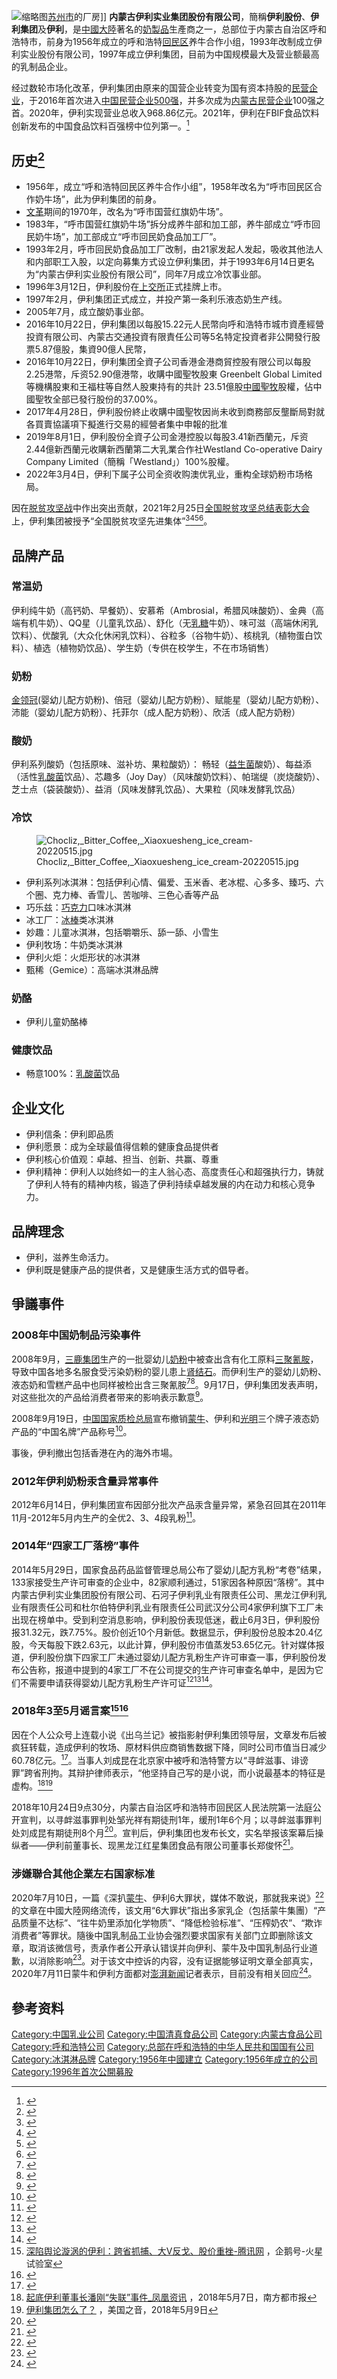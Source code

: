 {{Prose|time=2020-04-11T12:46:25+00:00}}
{{Infobox company
| name = 内蒙古伊利实业集团股份有限公司
| name_en =Inner Mongolia Yili Industrial Group Co., Ltd
| logo = [[File:YILI_logo_(2018).svg|140px]]
| image = 呼和浩特-伊利 - panoramio.jpg
| image_size = 250px
| type = 其他股份有限公司(上市)
| traded_as = {{SSE|600887}}
| local_code_name= CN
| local_code = 91150000114124263Y
| foundation = {{Start date and age|1993|2|18}}<br/>{{CHN}}[[内蒙古自治区|内蒙古自治区]][[呼和浩特市|呼和浩特市]]
| location = {{CHN}}[[內蒙古自治区|內蒙古自治区]][[呼和浩特市|呼和浩特市]][[土默特左旗|土默特左旗]]
| industry = [[食品制造业|食品制造业]]
| key_people = [[董事長|董事長]]：[[潘剛|潘剛]]
| revenue = {{up}}902.23亿元[[人民币|人民币]]
| operating_income = {{up}}81.94亿元[[人民币|人民币]]
| net_income = {{up}}69.51亿元[[人民币|人民币]]
| assets = {{up}}604.61亿
| equity = {{down}}262.74亿元[[人民币|人民币]]
| num_employees = 59052
| num_employees_year = 2020
| homepage = {{URL|www.yili.com}}
| slogan = 滋養生命活力
}}
[[File:Yili_Group_Factory_at_Suzhou.jpg|缩略图]][[苏州市|苏州市]]的厂房]]
'''内蒙古伊利实业集团股份有限公司'''，簡稱'''伊利股份'''、'''伊利集团'''及'''伊利'''，是[[中國大陸|中國大陸]]著名的[[奶製品|奶製品]]生產商之一，总部位于内蒙古自治区呼和浩特市，前身为1956年成立的呼和浩特[[回民区|回民区]]养牛合作小组，1993年改制成立伊利实业股份有限公司，1997年成立伊利集团，目前为中国规模最大及营业额最高的乳制品企业。

经过数轮市场化改革，伊利集团由原来的国营企业转变为国有资本持股的[[民营企业|民营企业]]，于2016年首次进入[[中国民营企业500强|中国民营企业500强]]，并多次成为[[内蒙古|内蒙古]][[民营企业|民营企业]]100强之首。2020年，伊利实现营业总收入968.86亿元。2021年，伊利在FBIF食品饮料创新发布的中国食品饮料百强榜中位列第一。<ref>{{Cite web|last1=Yang|first1=Tutu| last2=Gao|first2=Nana|date=2021-09-01|title=2021中国食品饮料百强榜|url=https://www.foodtalks.cn/news/foodnews/top_100/6831|access-date=2022-02-28|website=FoodTalks }}</ref>

==历史<ref>{{Cite web |url=http://www.yili.com/about/developPath.html |title=发展历程 |accessdate=2014-11-28 |archive-date=2015-02-06 |archive-url=https://web.archive.org/web/20150206004140/http://yili.com/about/developPath.html |dead-url=no }}</ref>==
*1956年，成立“呼和浩特回民区养牛合作小组”，1958年改名为“呼市回民区合作奶牛场”，此为伊利集团的前身。
*[[文革|文革]]期间的1970年，改名为“呼市国营红旗奶牛场”。
*1983年，“呼市国营红旗奶牛场”拆分成养牛部和加工部，养牛部成立“呼市回民奶牛场”，加工部成立“呼市回民奶食品加工厂”。
*1993年2月，呼市回民奶食品加工厂改制，由21家发起人发起，吸收其他法人和内部职工入股，以定向募集方式设立伊利集团，并于1993年6月14日更名为“内蒙古伊利实业股份有限公司”，同年7月成立冷饮事业部。
*1996年3月12日，伊利股份在[[上交所|上交所]]正式挂牌上市。
*1997年2月，伊利集团正式成立，并投产第一条利乐液态奶生产线。
*2005年7月，成立酸奶事业部。
*2016年10月22日，伊利集团以每股15.22元人民幣向呼和浩特市城市資產經營投資有限公司、內蒙古交通投資有限責任公司等5名特定投資者非公開發行股票5.87億股，集資90億人民幣，
*2016年10月22日，伊利集团全資子公司香港金港商貿控股有限公司以每股 2.25港幣，斥资52.90億港幣，收購中國聖牧股東 Greenbelt Global Limited 等機構股東和王福柱等自然人股東持有的共計 23.51億股[[中國聖牧|中國聖牧]]股權，佔中國聖牧全部已發行股份的37.00%。
*2017年4月28日，伊利股份終止收購中國聖牧因尚未收到商務部反壟斷局對就各買賣協議項下擬進行交易的經營者集中申報的批准
*2019年8月1日，伊利股份全資子公司金港控股以每股3.41新西蘭元，斥资2.44億新西蘭元收購新西蘭第二大乳業合作社Westland Co-operative Dairy Company Limited（簡稱「Westland」）100%股權。
*2022年3月4日，伊利下属子公司全资收购澳优乳业，重构全球奶粉市场格局。

因在[[脱贫攻坚战|脱贫攻坚战]]中作出突出贡献，2021年2月25日[[全国脱贫攻坚总结表彰大会|全国脱贫攻坚总结表彰大会]]上，伊利集团被授予“全国脱贫攻坚先进集体”<ref>{{Cite web|title=关于全国脱贫攻坚先进个人先进集体拟表彰对象的公示|url=https://www.chinanews.com/gn/2021/02-10/9409480.shtml|accessdate=2021-03-12|work=[[中新网|中新网]]|archive-date=2021-02-15|archive-url=https://web.archive.org/web/20210215003222/http://www.chinanews.com/gn/2021/02-10/9409480.shtml}}</ref><ref>{{Cite web|title=全国脱贫攻坚1981名先进个人和1501个先进集体名单发布|url=https://www.thepaper.cn/newsDetail_forward_11460123|accessdate=2021-03-12|work=[[澎湃新闻|澎湃新闻]]|archive-date=2021-02-28|archive-url=https://web.archive.org/web/20210228125058/https://www.thepaper.cn/newsDetail_forward_11460123}}</ref><ref>{{Cite web|title=全国脱贫攻坚先进个人1981名、先进集体1501个 名单公布|url=https://www.bjnews.com.cn/detail/161425514215596.html|accessdate=2021-03-12|work=[[北京新闻网|北京新闻网]]|archive-date=2021-08-20|archive-url=https://web.archive.org/web/20210820171915/https://www.bjnews.com.cn/detail/161425514215596.html}}</ref><ref>{{Cite web|title=全国脱贫攻坚先进集体名单（1501个）|url=http://sn.people.com.cn/n2/2021/0226/c378287-34594296.html|accessdate=2021-03-12|work=[[人民网|人民网]]|archive-date=2021-07-19|archive-url=https://web.archive.org/web/20210719052429/http://sn.people.com.cn/n2/2021/0226/c378287-34594296.html}}</ref>。

== 品牌产品 ==
{{advert|time=2020-07-24}}
=== 常温奶 ===

伊利纯牛奶（高钙奶、早餐奶）、安慕希（Ambrosial，希腊风味酸奶）、金典（高端有机牛奶）、QQ星（儿童乳饮品）、舒化（无[[乳糖|乳糖]]牛奶）、味可滋（高端休闲乳饮料）、优酸乳（大众化休闲乳饮料）、谷粒多（谷物牛奶）、核桃乳（植物蛋白饮料）、植选（植物奶饮品）、学生奶（专供在校学生，不在市场销售）

=== 奶粉 ===
[[金领冠|金领冠]](婴幼儿配方奶粉)、倍冠（婴幼儿配方奶粉）、赋能星（婴幼儿配方奶粉）、沛能（婴幼儿配方奶粉）、托菲尔（成人配方奶粉）、欣活（成人配方奶粉）

=== 酸奶 ===
伊利系列酸奶（包括原味、滋补坊、果粒酸奶）：
畅轻（[[益生菌|益生菌]]酸奶）、每益添（活性[[乳酸菌|乳酸菌]]饮品）、芯趣多（Joy Day）（风味酸奶饮料）、帕瑞缇（炭烧酸奶）、芝士点（袋装酸奶）、益消（风味发酵乳饮品）、大果粒（风味发酵乳饮品）

=== 冷饮 ===
[[File:Chocliz,_Bitter_Coffee,_Xiaoxuesheng_ice_cream-20220515.jpg|thumb]]
* 伊利系列冰淇淋：包括伊利心情、偏爱、玉米香、老冰棍、心多多、臻巧、六个圈、克力棒、香雪儿、苦咖啡、三色心香等产品
* 巧乐兹：[[巧克力|巧克力]]口味冰淇淋
* 冰工厂：[[冰棒|冰棒]]类冰淇淋
* 妙趣：儿童冰淇淋，包括嚼嚼乐、舔一舔、小雪生
* 伊利牧场：牛奶类冰淇淋
* 伊利火炬：火炬形状的冰淇淋
* 甄稀（Gemice）：高端冰淇淋品牌

=== 奶酪 ===

* 伊利儿童奶酪棒

=== 健康饮品 ===

* 畅意100%：[[乳酸菌|乳酸菌]]饮品

== 企业文化 ==

*伊利信条：伊利即品质
*伊利愿景：成为全球最值得信赖的健康食品提供者
*伊利核心价值观：卓越、担当、创新、共赢、尊重
*伊利精神：伊利人以始终如一的主人翁心态、高度责任心和超强执行力，铸就了伊利人特有的精神内核，锻造了伊利持续卓越发展的内在动力和核心竞争力。

== 品牌理念 ==

*伊利，滋养生命活力。
*伊利既是健康产品的提供者，又是健康生活方式的倡导者。

== 爭議事件 ==
=== 2008年中国奶制品污染事件 ===
{{main|2008年中国奶制品污染事件}}
2008年9月，[[三鹿集团|三鹿集团]]生产的一批婴幼儿[[奶粉|奶粉]]中被查出含有化工原料[[三聚氰胺|三聚氰胺]]，导致中国各地多名服食受污染奶粉的婴儿患上[[肾结石|肾结石]]。而伊利生产的婴幼儿奶粉、液态奶和雪糕产品中也同样被检出含三聚氰胺<ref>{{cite news|url=http://news.cctv.com/china/20080916/107375.shtml|title=中国国家质检总局公布婴幼儿配方奶粉三聚氰胺专项检查阶段性结果|publisher=中国中央电视台|accessdate=2008-09-23|archive-date=2008-09-20|archive-url=https://web.archive.org/web/20080920102200/http://news.cctv.com/china/20080916/107375.shtml|dead-url=no}}</ref><ref>{{cite news|url=http://society.people.com.cn/GB/41158/8074657.html|title=全国液态奶三聚氰胺专项监督检查结果发布|publisher=新华网|accessdate=2008-09-23|archive-url=https://web.archive.org/web/20080923184035/http://society.people.com.cn/GB/41158/8074657.html|archive-date=2008-09-23|dead-url=yes}}</ref>。9月17日，伊利集团发表声明，对这些批次的产品给消费者带来的影响表示歉意<ref>{{Cite web |url=http://www.yili.com/news/yilinews/564065.html |title=伊利对奶粉事件的回应 |accessdate=2008-09-17 |archive-date=2008-09-20 |archive-url=https://web.archive.org/web/20080920010200/http://www.yili.com/news/yilinews/564065.html |dead-url=no }}</ref>。

2008年9月19日，[[中国国家质检总局|中国国家质检总局]]宣布撤销[[蒙牛|蒙牛]]、伊利和[[光明乳业|光明]]三个牌子液态奶产品的“中国名牌”产品称号<ref name="BBC0919">{{cite web|title=欧盟希望中国就毒奶粉丑闻作出解释|url=http://news.bbc.co.uk/chinese/simp/hi/newsid_7620000/newsid_7625500/7625581.stm|accessdate=2008年9月21日|author=|date=2008年9月19日|publisher=BBC中文网|language=中文|archive-date=2008年9月22日|archive-url=https://web.archive.org/web/20080922012040/http://news.bbc.co.uk/chinese/simp/hi/newsid_7620000/newsid_7625500/7625581.stm|dead-url=no}}</ref>。

事後，伊利撤出包括香港在內的海外市場。

=== 2012年伊利奶粉汞含量异常事件 ===
2012年6月14日，伊利集团宣布因部分批次产品汞含量异常，紧急召回其在2011年11月-2012年5月内生产的全优2、3、4段乳粉<ref>{{cite news | url=http://env.people.com.cn/GB/18193605.html | title=质检总局证实伊利部分奶粉汞含量异常 伊利召回 | work=人民网 | date=2012-06-15 | accessdate=2014-03-02 | author=新华网 | archive-date=2016-03-04 | archive-url=https://web.archive.org/web/20160304062232/http://env.people.com.cn/GB/18193605.html | dead-url=no }}</ref>。

===2014年“四家工厂落榜”事件===
2014年5月29日，国家食品药品监督管理总局公布了婴幼儿配方乳粉“考卷”结果，133家接受生产许可审查的企业中，82家顺利通过，51家因各种原因“落榜”。其中内蒙古伊利实业集团股份有限公司、石河子伊利乳业有限责任公司、黑龙江伊利乳业有限责任公司和杜尔伯特伊利乳业有限责任公司武汉分公司4家伊利旗下工厂未出现在榜单中。受到利空消息影响，伊利股份表现低迷，截止6月3日，伊利股份报31.32元，跌7.75%。股价创近10个月新低。数据显示，伊利股份总股本20.4亿股，今天每股下跌2.63元，以此计算，伊利股份市值蒸发53.65亿元。针对媒体报道，伊利股份旗下四家工厂未通过婴幼儿配方乳粉生产许可审查一事，伊利股份发布公告称，报道中提到的4家工厂不在公司提交的生产许可审查名单中，是因为它们不需要申请获得婴幼儿配方乳粉生产许可证<ref>{{cite web|title=伊利称四家工厂未获证是误读 股价昨暴跌7.75%|url=http://www.ce.cn/cysc/sp/info/201406/04/t20140604_2916846.shtml|accessdate=2014-06-04|publisher=中国经济网|archive-date=2014-06-07|archive-url=https://web.archive.org/web/20140607044835/http://www.ce.cn/cysc/sp/info/201406/04/t20140604_2916846.shtml|dead-url=no}}</ref><ref>{{cite web|title=伊利股份澄清“四家工厂落榜”：它们无需获得许可证|url=http://finance.ce.cn/rolling/201406/03/t20140603_2915803.shtml|accessdate=2014-06-04|publisher=中国经济网|archive-date=2014-06-05|archive-url=https://web.archive.org/web/20140605024359/http://finance.ce.cn/rolling/201406/03/t20140603_2915803.shtml|dead-url=no}}</ref><ref>{{cite web|title=伊利股份称婴幼儿配方奶粉工厂全部第一批获证|url=http://www.ce.cn/cysc/sp/info/201406/04/t20140604_2916361.shtml|accessdate=2014-06-04|publisher=中国经济网|archive-date=2014-06-07|archive-url=https://web.archive.org/web/20140607044830/http://www.ce.cn/cysc/sp/info/201406/04/t20140604_2916361.shtml|dead-url=no}}</ref>。

=== 2018年3至5月谣言案<ref>[https://new.qq.com/omn/20180505/20180505A0OVM5.html 深陷舆论漩涡的伊利：跨省抓捕、大V反戈、股价重挫-腾讯网] {{Wayback|url=https://new.qq.com/omn/20180505/20180505A0OVM5.html |date=20190605121540 }}，企鹅号-火星试验室</ref><ref>{{cite news|title=多名网络大V集体发微博为奶企站台 被疑有幕后交易|url=https://www.chinanews.com/sh/2018/05-06/8506965.shtml|accessdate=2018-05-06|work=北京青年报|publisher=中国新闻网|date=2018-05-06|archive-date=2018-05-05|archive-url=https://web.archive.org/web/20180505230447/http://www.chinanews.com/sh/2018/05-06/8506965.shtml|dead-url=no}}</ref>===
{{Expand|章节|time=2018-05-14T18:35:55+00:00}}
{{main|在潘刚董事长的带领下}}
因在个人公众号上连载小说《出乌兰记》被指影射伊利集团领导层，文章发布后被疯狂转载，造成伊利的牧场、原材料供应商销售数据下降，同时公司市值当日减少60.78亿元。<ref>{{cite news | url=https://www.sohu.com/a/362198838_116237?qq-pf-to=pcqq.group | title=裁定书曝光“伊利谣言案”始末：“文学作品”诽谤伊利成立  | work=搜狐新闻 | date=2019-12-23 | accessdate=2021-06-15 | author=红星新闻 | archive-date=2021-06-15 | archive-url=https://web.archive.org/web/20160304062232/https://www.sohu.com/a/362198838_116237?qq-pf-to=pcqq.group | dead-url=no }}</ref>。当事人刘成昆在北京家中被呼和浩特警方以“寻衅滋事、诽谤罪”跨省刑拘。其辩护律师表示，“他坚持自己写的是小说，而小说最基本的特征是虚构。<ref>[http://news.ifeng.com/a/20180507/58162954_0.shtml 起底伊利董事长潘刚“失联”事件_凤凰资讯] {{Wayback|url=http://news.ifeng.com/a/20180507/58162954_0.shtml |date=20190608183450 }}，2018年5月7日，南方都市报</ref><ref>[https://www.voachinese.com/a/china-biggest-dairy-company-20180509/4387116.html 伊利集团怎么了？] {{Wayback|url=https://www.voachinese.com/a/china-biggest-dairy-company-20180509/4387116.html |date=20190608183450 }}，美国之音，2018年5月9日</ref>

2018年10月24日9点30分，内蒙古自治区呼和浩特市回民区人民法院第一法庭公开宣判，以寻衅滋事罪判处邹光祥有期徒刑1年，缓刑1年6个月；以寻衅滋事罪判处刘成昆有期徒刑8个月<ref>{{cite news|title=“伊利谣言案”宣判 邹光祥刘成昆因寻衅滋事罪获刑|url=http://www.chinanews.com/sh/2018/10-24/8658144.shtml|accessdate=2018-10-24|work=刘懿德|publisher=新华视点|date=2018-10-24|archive-date=2018-10-24|archive-url=https://web.archive.org/web/20181024075428/http://www.chinanews.com/sh/2018/10-24/8658144.shtml|dead-url=no}}</ref>。宣判后，伊利集团也发布长文，实名举报该案幕后操纵者——伊利前董事长、现黑龙江红星集团食品有限公司董事长郑俊怀<ref>{{cite news|title="伊利谣言案"刚刚宣判 官网长文实名举报幕后操纵者|url=https://finance.sina.com.cn/stock/s/2018-10-24/doc-ifxeuwws7667527.shtml|accessdate=2018-10-24|work=|publisher=投资时报|date=2018-10-24|archive-date=2018-10-24|archive-url=https://web.archive.org/web/20181024152721/https://finance.sina.com.cn/stock/s/2018-10-24/doc-ifxeuwws7667527.shtml|dead-url=no}}</ref>。

=== 涉嫌聯合其他企業左右国家标准 ===
2020年7月10日，一篇《深扒[[蒙牛集团|蒙牛]]、伊利6大罪状，媒体不敢说，那就我来说》<ref>{{Cite web|title=深扒蒙牛伊利6大罪状，媒体不敢说，那就我来说_加拿大家园网|url=http://www.iask.ca/news/world/2020/07/570290.html|accessdate=2020-07-24|author=|date=2020-07-13|format=|work=www.iask.ca|publisher=|language=|archiveurl=https://web.archive.org/web/20200724080439/http://www.iask.ca/news/world/2020/07/570290.html|archivedate=2020-07-24|dead-url=no}}</ref>的文章在中國大陸网络流传，该文用“6大罪状”指出多家乳企（包括蒙牛集團）“产品质量不达标”、“往牛奶里添加化学物质”、“降低检验标准”、“压榨奶农”、“欺诈消费者”等罪状。隨後中国乳制品工业协会强烈要求国家有关部门立即删除该文章，取消该微信号，责承作者公开承认错误并向伊利、蒙牛及中国乳制品行业道歉，以消除影响<ref>{{cite news |title=中国乳制品工业协会：“蒙牛、伊利等企业左右国家标准制定”不实 |url=https://www.guancha.cn/politics/2020_07_11_557184.shtml |work=观察者网 |date=2020-07-11 11:06:29 |accessdate=2020-07-14 |archive-date=2020-07-16 |archive-url=https://web.archive.org/web/20200716203321/https://www.guancha.cn/politics/2020_07_11_557184.shtml |dead-url=no }}</ref>。对于该文中控诉的内容，没有证据能够证明文章全部真实，2020年7月11日蒙牛和伊利方面都对[[澎湃新闻|澎湃新闻]]记者表示，目前没有相关回应<ref>{{cite news |author1=王启帆 |title=中国乳制品工业协会否认蒙牛、伊利等企业左右国家标准 |url=https://www.thepaper.cn/newsDetail_forward_8225639 |work=澎湃新闻 |date=2020-07-11 12:34 |accessdate=2020-07-14 |archive-date=2020-07-14 |archive-url=https://web.archive.org/web/20200714033602/https://www.thepaper.cn/newsDetail_forward_8225639 |dead-url=no }}</ref>。

==參考资料==
{{reflist|2}}

{{SSE 50}}
{{CSI-300}}

[[Category:中国乳业公司|Category:中国乳业公司]]
[[Category:中国清真食品公司|Category:中国清真食品公司]]
[[Category:内蒙古食品公司|Category:内蒙古食品公司]]
[[Category:呼和浩特公司|Category:呼和浩特公司]]
[[Category:总部在呼和浩特的中华人民共和国国有公司|Category:总部在呼和浩特的中华人民共和国国有公司]]
[[Category:冰淇淋品牌|Category:冰淇淋品牌]]
[[Category:1956年中國建立|Category:1956年中國建立]]
[[Category:1956年成立的公司|Category:1956年成立的公司]]
[[Category:1996年首次公開募股|Category:1996年首次公開募股]]